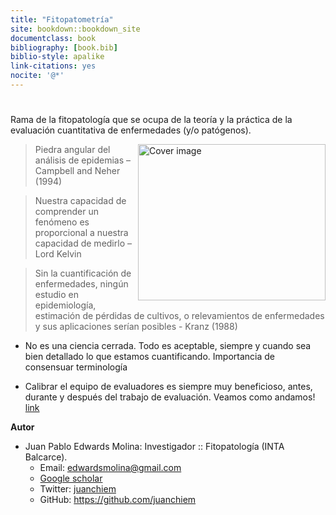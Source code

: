 ```yaml
--- 
title: "Fitopatometría"
site: bookdown::bookdown_site
documentclass: book
bibliography: [book.bib]
biblio-style: apalike
link-citations: yes
nocite: '@*'
---
```


# {-}

Rama de la fitopatología  que se ocupa de la teoría y la práctica de la evaluación cuantitativa de enfermedades (y/o patógenos). 


<img src="fig/cornerstone.jpg" width="300" height="250" align="right" alt="Cover image" />

> Piedra angular del análisis de epidemias – Campbell and Neher (1994)

> Nuestra capacidad de comprender un fenómeno es proporcional a nuestra capacidad de medirlo – Lord Kelvin

> Sin la cuantificación de enfermedades, ningún estudio en  epidemiología, estimación de pérdidas de cultivos, o relevamientos de enfermedades y sus aplicaciones serían posibles - Kranz (1988)

- No es una ciencia cerrada. Todo es aceptable, siempre y cuando sea bien detallado lo que estamos cuantificando. Importancia de consensuar terminología  

- Calibrar el equipo de evaluadores es siempre muy beneficioso, antes, durante y después del trabajo de evaluación. Veamos como andamos! [link](https://www6.inra.fr/quantipest_fre/Didacticiels/Quantification/Colza-oleagineux/PHOMADIDACTE)



<b>Autor</b>

* Juan Pablo Edwards Molina: Investigador :: Fitopatología (INTA Balcarce).
    + Email: [edwardsmolina@gmail.com](mailto:edwardsmolina@gmail.com)
    + [Google scholar](https://scholar.google.com/citations?hl=en&view_op=list_works&gmla=AJsN-F5gLYB_brelSnzb1TTRxogsbxhyS6qVwhSaP-KHm-jeWxRpoHeH5iIj4ZTys10DUQLdH_3GLXxkLed9dzmZXLWtNu_gtg&user=RhjNQIsAAAAJ) 
    + Twitter: [juanchiem](https://twitter.com/juanchiem)
    + GitHub: <https://github.com/juanchiem>

